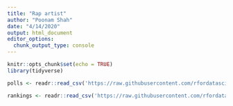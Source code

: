 ```yaml
---
title: "Rap artist"
author: "Poonam Shah"
date: "4/14/2020"
output: html_document
editor_options: 
  chunk_output_type: console
---
```


```r
knitr::opts_chunk$set(echo = TRUE)
library(tidyverse)
```



```r
polls <- readr::read_csv('https://raw.githubusercontent.com/rfordatascience/tidytuesday/master/data/2020/2020-04-14/polls.csv')

rankings <- readr::read_csv('https://raw.githubusercontent.com/rfordatascience/tidytuesday/master/data/2020/2020-04-14/rankings.csv')

```

